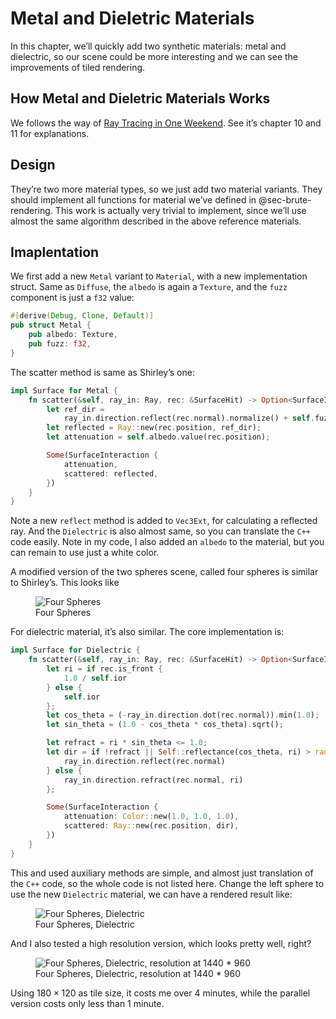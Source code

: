 # Metal and Dieletric Materials {#sec-p1c7-metal-dieletric}

In this chapter, we'll quickly add two synthetic materials: metal and dielectric, so our scene could be more interesting and we can see the improvements of tiled rendering.

## How Metal and Dieletric Materials Works

We follows the way of [Ray Tracing in One Weekend](https://raytracing.github.io/books/RayTracingInOneWeekend.html#metal). See it's chapter 10 and 11 for explanations.

## Design

They're two more material types, so we just add two material variants. They should implement all functions for material we've defined in @sec-brute-rendering. This work is actually very trivial to implement, since we'll use almost the same algorithm described in the above reference materials.

## Imaplentation

We first add a new `Metal` variant to `Material`, with a new implementation struct. Same as `Diffuse`, the `albedo` is again a `Texture`, and the `fuzz` component is just a `f32` value:

``` rust
#[derive(Debug, Clone, Default)]
pub struct Metal {
    pub albedo: Texture,
    pub fuzz: f32,
}
```

The scatter method is same as Shirley's one:

``` rust
impl Surface for Metal {
    fn scatter(&self, ray_in: Ray, rec: &SurfaceHit) -> Option<SurfaceInteraction> {
        let ref_dir =
            ray_in.direction.reflect(rec.normal).normalize() + self.fuzz * Vec3::random_on_sphere();
        let reflected = Ray::new(rec.position, ref_dir);
        let attenuation = self.albedo.value(rec.position);

        Some(SurfaceInteraction {
            attenuation,
            scattered: reflected,
        })
    }
}
```

Note a new `reflect` method is added to `Vec3Ext`, for calculating a reflected ray. And the `Dielectric` is also almost same, so you can translate the `C++` code easily. Note in my code, I also added an `albedo` to the material, but you can remain to use just a white color.

A modified version of the two spheres scene, called four spheres is similar to Shirley's. This looks like

![Four Spheres](/images/p1c7\four_sphere_dielectric.png){fig-align="center"}

For dielectric material, it's also similar. The core implementation is:

``` rust
impl Surface for Dielectric {
    fn scatter(&self, ray_in: Ray, rec: &SurfaceHit) -> Option<SurfaceInteraction> {
        let ri = if rec.is_front {
            1.0 / self.ior
        } else {
            self.ior
        };
        let cos_theta = (-ray_in.direction.dot(rec.normal)).min(1.0);
        let sin_theta = (1.0 - cos_theta * cos_theta).sqrt();

        let refract = ri * sin_theta <= 1.0;
        let dir = if !refract || Self::reflectance(cos_theta, ri) > rand::random() {
            ray_in.direction.reflect(rec.normal)
        } else {
            ray_in.direction.refract(rec.normal, ri)
        };

        Some(SurfaceInteraction {
            attenuation: Color::new(1.0, 1.0, 1.0),
            scattered: Ray::new(rec.position, dir),
        })
    }
}
```

This and used auxiliary methods are simple, and almost just translation of the `C++` code, so the whole code is not listed here. Change the left sphere to use the new `Dielectric` material, we can have a rendered result like:

![Four Spheres, Dielectric](../images/p1c7/four_sphere_dielectric.png){fig-align="center"}

And I also tested a high resolution version, which looks pretty well, right?

![Four Spheres, Dielectric, resolution at 1440 \* 960](../images/p1c7/four_sphere_dielectric_highres.png){fig-align="center"}

Using $180 \times 120$ as tile size, it costs me over 4 minutes, while the parallel version costs only less than 1 minute.